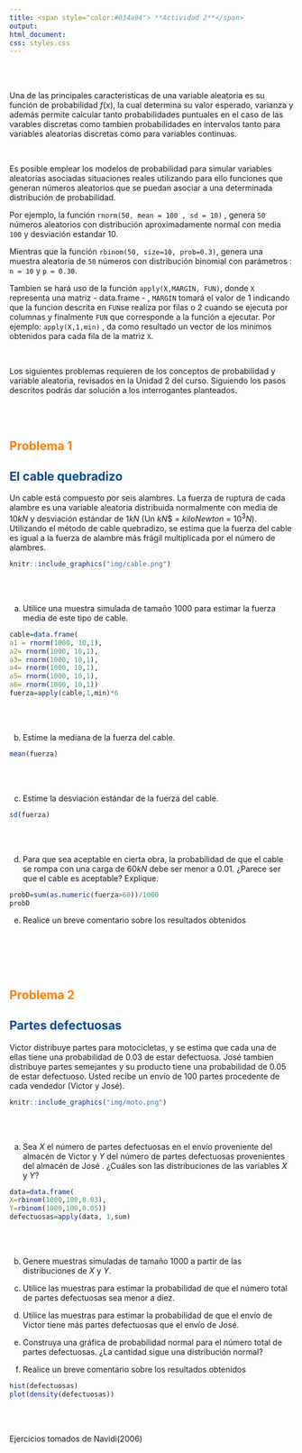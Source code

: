 ```yaml
---
title: <span style="color:#034a94"> **Actividad 2**</span>
output:
html_document:
css: styles.css
---
```


<br/><br/>

Una de las principales caracteristicas de una variable aleatoria es su función de probabilidad $f(x)$, la cual determina su valor esperado, varianza y además permite calcular tanto probabilidades puntuales en el caso de las varables discretas como tambien probabilidades en intervalos  tanto para variables aleatorias discretas como para variables continuas.

<br/>

Es posible emplear los modelos de probabilidad para simular variables aleatorias asociadas situaciones reales utilizando para ello funciones que generan números aleatorios que se puedan asociar a una determinada distribución de probabilidad.


Por ejemplo, la función `rnorm(50, mean = 100 , sd = 10)` , genera `50` números aleatorios con distribución aproximadamente normal con media `100` y desviación estandar $10$. 

Mientras que la función `rbinom(50, size=10, prob=0.3)`, genera una muestra aleatoria de `50` números con distribución binomial con parámetros : `n = 10` y `p = 0.30`.


Tambien se hará uso de la función `apply(X,MARGIN, FUN)`,  donde `X` representa una matriz - data.frame - , `MARGIN` tomará el valor de $1$ indicando que la funcion descrita en `FUN`se realiza por filas o $2$ cuando se ejecuta por columnas y finalmente `FUN` que corresponde a la función a ejecutar.  Por ejemplo: `apply(X,1,min)` , da como resultado un vector de los minimos obtenidos para cada fila de la matriz `X`.

<br/>

Los siguientes problemas requieren de los conceptos de  probabilidad y variable aleatoria, revisados en la Unidad 2 del curso. Siguiendo los pasos descritos podrás dar solución a los interrogantes planteados.

<br/><br/>

## <span style="color:#FF7F00"> **Problema 1**</span>
## <span style="color:#034A94">**El cable quebradizo**</span>

Un cable está compuesto por seis alambres. La fuerza de ruptura de cada alambre es una variable aleatoria distribuida normalmente con media de $10 kN$ y desviación estándar de $1 kN$ (Un $kN$$ = $kiloNewton$ = $10^{3} N$). Utilizando el método de cable quebradizo, se estima que la fuerza del cable es igual a la fuerza de alambre más frágil multiplicada por el número de alambres.

```r
knitr::include_graphics("img/cable.png")
```
<br/><br/>

a. Utilice una muestra simulada de tamaño 1000 para estimar la fuerza media de este tipo de cable.

```r
cable=data.frame(
a1 = rnorm(1000, 10,1),
a2= rnorm(1000, 10,1),
a3= rnorm(1000, 10,1),
a4= rnorm(1000, 10,1),
a5= rnorm(1000, 10,1),
a6= rnorm(1000, 10,1))
fuerza=apply(cable,1,min)*6

```

<br/><br/>

b. Estime la mediana de la fuerza del cable.

```r
mean(fuerza)
```
<br/><br/>

c. Estime la desviación estándar de la fuerza del cable.
```r
sd(fuerza)
```
<br/><br/>

d. Para que sea aceptable en cierta obra, la probabilidad de que el cable se rompa con una carga de $60 kN$ debe ser menor a $0.01$. ¿Parece ser que el cable es aceptable? Explique.

```r
probD=sum(as.numeric(fuerza>60))/1000
probD
```


e. Realice un breve comentario sobre los resultados obtenidos

<br/><br/><br/><br/>


## <span style="color:#FF7F00"> **Problema 2**</span>
## <span style="color:#034A94">**Partes defectuosas**</span>


Victor distribuye partes para motocicletas, y se estima que cada una de ellas tiene una probabilidad de $0.03$ de estar defectuosa. José  tambien distribuye partes semejantes  y su producto tiene  una probabilidad de $0.05$ de estar defectuoso. Usted recibe un envío de $100$ partes procedente de cada vendedor (Victor  y José). 

```r
knitr::include_graphics("img/moto.png")
```

<br/><br/>

a. Sea $X$ el número de partes defectuosas en el envío proveniente del almacén de Victor  y $Y$ del número de partes defectuosas provenientes del almacén de José . ¿Cuáles son las distribuciones de las variables $X$ y $Y$? 

```r
data=data.frame(
X=rbinom(1000,100,0.03),
Y=rbinom(1000,100,0.05))
defectuosas=apply(data, 1,sum)
```

<br/><br/>

b. Genere muestras simuladas de tamaño $1000$ a partir de las distribuciones de $X$ y $Y$. 

c. Utilice las muestras para estimar la probabilidad de que el número total de partes defectuosas sea menor a diez. 

d. Utilice las muestras para estimar la probabilidad de que el envío de Victor tiene más partes defectuosas que el envío de José.

e. Construya una gráfica de probabilidad normal para el número total de partes defectuosas. ¿La cantidad sigue una distribución normal?

f. Realice un breve comentario sobre los resultados obtenidos

```r
hist(defectuosas)
plot(density(defectuosas))
```


<br/><br/>

Ejercicios tomados de Navidi(2006)

